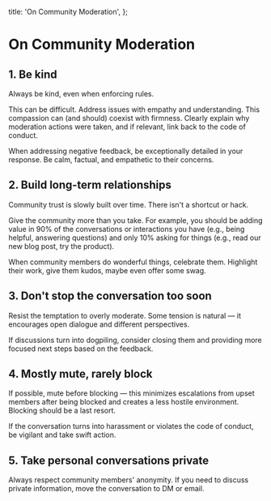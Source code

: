 
  title: 'On Community Moderation',
};

# On Community Moderation

<AnimatedName />

## 1. Be kind

Always be kind, even when enforcing rules.

This can be difficult. Address issues with empathy and understanding. This compassion can (and should) coexist with firmness. Clearly explain why moderation actions were taken, and if relevant, link back to the code of conduct.

When addressing negative feedback, be exceptionally detailed in your response. Be calm, factual, and empathetic to their concerns.

## 2. Build long-term relationships

Community trust is slowly built over time. There isn't a shortcut or hack.

Give the community more than you take. For example, you should be adding value in 90% of the conversations or interactions you have (e.g., being helpful, answering questions) and only 10% asking for things (e.g., read our new blog post, try the product).

When community members do wonderful things, celebrate them. Highlight their work, give them kudos, maybe even offer some swag.

## 3. Don't stop the conversation too soon

Resist the temptation to overly moderate. Some tension is natural — it encourages open dialogue and different perspectives.

If discussions turn into dogpiling, consider closing them and providing more focused next steps based on the feedback.

## 4. Mostly mute, rarely block

If possible, mute before blocking — this minimizes escalations from upset members after being blocked and creates a less hostile environment. Blocking should be a last resort.

If the conversation turns into harassment or violates the code of conduct, be vigilant and take swift action.

## 5. Take personal conversations private

Always respect community members' anonymity. If you need to discuss private information, move the conversation to DM or email.
